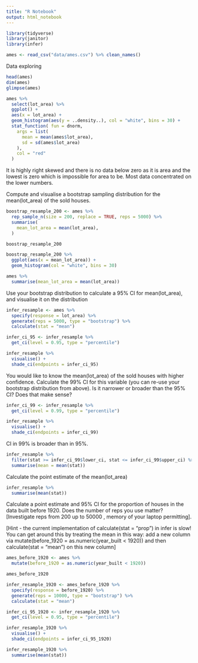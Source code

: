```yaml
---
title: "R Notebook"
output: html_notebook
---
```


```r
library(tidyverse)
library(janitor)
library(infer)

ames <- read_csv("data/ames.csv") %>% clean_names()
```
Data exploring
```r
head(ames)
dim(ames)
glimpse(ames)
```
```r
ames %>% 
  select(lot_area) %>% 
  ggplot() +
  aes(x = lot_area) +
  geom_histogram(aes(y = ..density..), col = "white", bins = 30) +
  stat_function( fun = dnorm,
    args = list(
      mean = mean(ames$lot_area),
      sd = sd(ames$lot_area)
    ),
    col = "red"
  )
```
It is highly right skewed and there is no data below zero as it is area and the 
lowest is zero which is impossible for area to be. Most data concentrated on the 
lower numbers.

Compute and visualise a bootstrap sampling distribution for the mean(lot_area) of the sold houses.
```r
boostrap_resample_200 <- ames %>% 
  rep_sample_n(size = 200, replace = TRUE, reps = 5000) %>% 
  summarise(
    mean_lot_area = mean(lot_area),
  )

boostrap_resample_200

boostrap_resample_200 %>% 
  ggplot(aes(x = mean_lot_area)) +
  geom_histogram(col = "white", bins = 30)
```
```r
ames %>% 
  summarise(mean_lot_area = mean(lot_area))
```
Use your bootstrap distribution to calculate a 95%
 CI for mean(lot_area), and visualise it on the distribution
```r
infer_resample <- ames %>% 
  specify(response = lot_area) %>% 
  generate(reps = 5000, type = "bootstrap") %>% 
  calculate(stat = "mean")

infer_ci_95 <- infer_resample %>% 
  get_ci(level = 0.95, type = "percentile")
```

```r
infer_resample %>% 
  visualise() +
  shade_ci(endpoints = infer_ci_95)
```

You would like to know the mean(lot_area) of the sold houses with higher confidence. Calculate the 99%
 CI for this variable (you can re-use your bootstrap distribution from above). Is it narrower or broader than the 95%
 CI? Does that make sense?
```r
infer_ci_99 <- infer_resample %>% 
  get_ci(level = 0.99, type = "percentile")
```

```r
infer_resample %>% 
  visualise() +
  shade_ci(endpoints = infer_ci_99)
```
CI in 99% is broader than in 95%.
```r
infer_resample %>% 
  filter(stat >= infer_ci_99$lower_ci, stat <= infer_ci_99$upper_ci) %>% 
  summarise(mean = mean(stat))
```
Calculate the point estimate of the mean(lot_area)

```r
infer_resample %>% 
  summarise(mean(stat))
```
Calculate a point estimate and 95%
 CI for the proportion of houses in the data built before 1920. Does the number of reps you use matter? [Investigate reps from 200
 up to 50000
, memory of your laptop permitting]. 

[Hint - the current implementation of calculate(stat = "prop") in infer is slow! You can get around this by treating the mean in this way: add a new column via mutate(before_1920 = as.numeric(year_built < 1920)) and then calculate(stat = "mean") on this new column]

```r
ames_before_1920 <- ames %>% 
  mutate(before_1920 = as.numeric(year_built < 1920))

ames_before_1920
```
```r
infer_resample_1920 <- ames_before_1920 %>% 
  specify(response = before_1920) %>% 
  generate(reps = 10000, type = "bootstrap") %>% 
  calculate(stat = "mean")

infer_ci_95_1920 <- infer_resample_1920 %>% 
  get_ci(level = 0.95, type = "percentile")
```

```r
infer_resample_1920 %>% 
  visualise() +
  shade_ci(endpoints = infer_ci_95_1920)
```
```r
infer_resample_1920 %>% 
  summarise(mean(stat))
```



